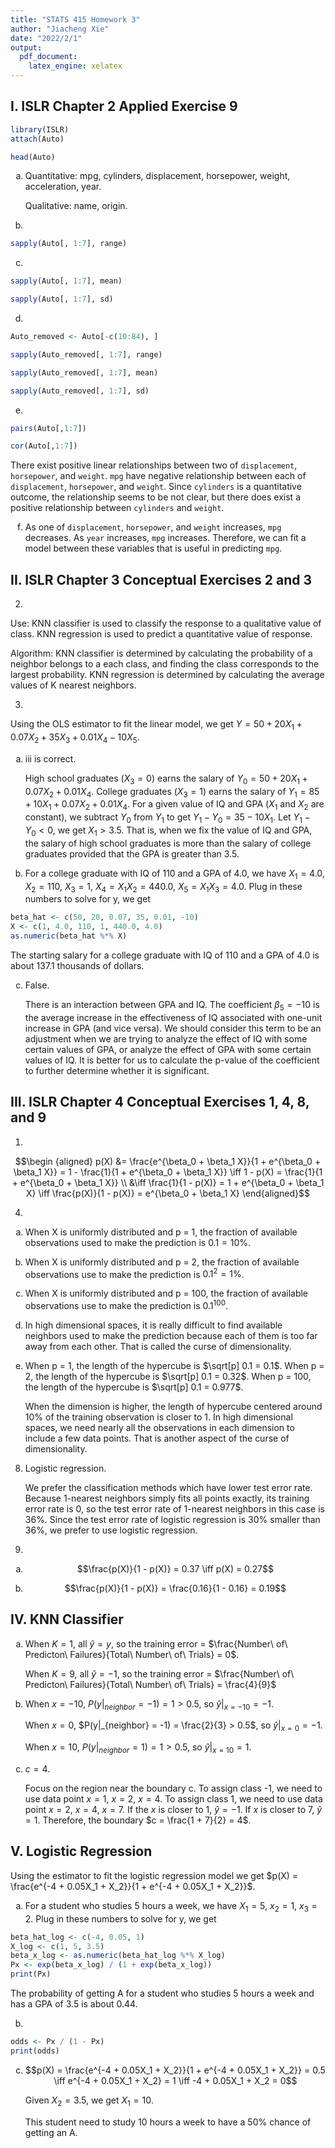 ```yaml
---
title: "STATS 415 Homework 3"
author: "Jiacheng Xie"
date: "2022/2/1"
output:
  pdf_document:
    latex_engine: xelatex
---
```


## I. ISLR Chapter 2 Applied Exercise 9

```r
library(ISLR)
attach(Auto)
```

```r
head(Auto)
```

(a) Quantitative: mpg, cylinders, displacement, horsepower, weight, acceleration, year.

    Qualitative: name, origin.

(b)
```r
sapply(Auto[, 1:7], range)
```
(c)
```r
sapply(Auto[, 1:7], mean)
```

```r
sapply(Auto[, 1:7], sd)
```

(d)
```r
Auto_removed <- Auto[-c(10:84), ]

sapply(Auto_removed[, 1:7], range)
```

```r
sapply(Auto_removed[, 1:7], mean)
```

```r
sapply(Auto_removed[, 1:7], sd)
```

(e)

```r
pairs(Auto[,1:7])
```

```r
cor(Auto[,1:7])
```

There exist positive linear relationships between two of `displacement`, `horsepower`, and `weight`. `mpg` have negative relationship between each of `displacement`, `horsepower`, and `weight`. Since `cylinders` is a quantitative outcome, the relationship seems to be not clear, but there does exist a positive relationship between `cylinders` and `weight`. 

(f) As one of `displacement`, `horsepower`, and `weight` increases, `mpg` decreases. As `year` increases, `mpg` increases. Therefore, we can fit a model between these variables that is useful in predicting `mpg`.

## II. ISLR Chapter 3 Conceptual Exercises 2 and 3

2.

Use: KNN classifier is used to classify the response to a qualitative value of class. KNN regression is used to predict a quantitative value of response. 

Algorithm: KNN classifier is determined by calculating the probability of a neighbor belongs to a each class, and finding the class corresponds to the largest probability. KNN regression is determined by calculating the average values of K nearest neighbors. 


3.

Using the OLS estimator to fit the linear model, we get $Y = 50 + 20X_1 + 0.07X_2 + 35X_3 + 0.01 X_4 - 10 X_5$.

(a) iii is correct. 

    High school graduates ($X_3 = 0$) earns the salary of $Y_0 = 50 + 20X_1 + 0.07X_2 + 0.01X_4$. College graduates ($X_3 = 1$) earns the salary of $Y_1 = 85 + 10X_1 + 0.07X_2 + 0.01X_4$. For a given value of IQ and GPA ($X_1$ and $X_2$ are constant), we subtract $Y_0$ from $Y_1$ to get $Y_1 - Y_0 = 35 - 10X_1$. Let $Y_1 - Y_0 < 0$, we get $X_1 > 3.5$. That is, when we fix the value of IQ and GPA, the salary of high school graduates is more than the salary of college graduates provided that the GPA is greater than 3.5. 

(b) For a college graduate with IQ of 110 and a GPA of 4.0, we have $X_1 = 4.0$, $X_2 = 110$, $X_3 = 1$, $X_4 = X_1 X_2 = 440.0$, $X_5 = X_1 X_3 = 4.0$. Plug in these numbers to solve for y, we get

```r
beta_hat <- c(50, 20, 0.07, 35, 0.01, -10)
X <- c(1, 4.0, 110, 1, 440.0, 4.0)
as.numeric(beta_hat %*% X)
```

The starting salary for a college graduate with IQ of 110 and a GPA of 4.0 is about 137.1 thousands of dollars.

(c) False.

    There is an interaction between GPA and IQ. The coefficient $\beta_5 = -10$ is the average increase in the effectiveness of IQ associated with one-unit increase in GPA (and vice versa). We should consider this term to be an adjustment when we are trying to analyze the effect of IQ with some certain values of GPA, or analyze the effect of GPA with some certain values of IQ. It is better for us to calculate the p-value of the coefficient to further determine whether it is significant. 


## III. ISLR Chapter 4 Conceptual Exercises 1, 4, 8, and 9

1.

$$\begin {aligned}
p(X) &= \frac{e^{\beta_0 + \beta_1 X}}{1 + e^{\beta_0 + \beta_1 X}} = 1 - \frac{1}{1 + e^{\beta_0 + \beta_1 X}} \iff 1 - p(X) = \frac{1}{1 + e^{\beta_0 + \beta_1 X}} \\
&\iff \frac{1}{1 - p(X)} = 1 + e^{\beta_0 + \beta_1 X} \iff \frac{p(X)}{1 - p(X)} = e^{\beta_0 + \beta_1 X}
\end{aligned}$$

4.

(a) When X is uniformly distributed and p = 1, the fraction of available observations used to make the prediction is $0.1 = 10\%$.

(b) When X is uniformly distributed and p = 2, the fraction of available observations use to make the prediction is $0.1^2 = 1\%$.

(c) When X is uniformly distributed and p = 100, the fraction of available observations use to make the prediction is $0.1^{100}$.

(d) In high dimensional spaces, it is really difficult to find available neighbors used to make the prediction because each of them is too far away from each other. That is called the curse of dimensionality. 

(e) When p = 1, the length of the hypercube is $\sqrt[p] 0.1 = 0.1$. When p = 2, the length of the hypercube is $\sqrt[p] 0.1 = 0.32$. When p = 100, the length of the hypercube is $\sqrt[p] 0.1 = 0.977$.

    When the dimension is higher, the length of hypercube centered around 10% of the training observation is closer to 1. In high dimensional spaces, we need nearly all the observations in each dimension to include a few data points. That is another aspect of the curse of dimensionality. 

8. Logistic regression.

    We prefer the classification methods which have lower test error rate. Because 1-nearest neighbors simply fits all points exactly, its training error rate is 0, so the test error rate of 1-nearest neighbors in this case is 36%. Since the test error rate of logistic regression is 30% smaller than 36%, we prefer to use logistic regression. 

9. 

(a) $$\frac{p(X)}{1 - p(X)} = 0.37 \iff p(X) = 0.27$$

(b) $$\frac{p(X)}{1 - p(X)} = \frac{0.16}{1 - 0.16} = 0.19$$

## IV. KNN Classifier

(a) When $K = 1$, all $\hat{y} = y$, so the training error =  $\frac{Number\ of\ Predicton\ Failures}{Total\ Number\ of\ Trials} = 0$.

    When $K = 9$, all $\hat{y} = -1$, so the training error = $\frac{Number\ of\ Predicton\ Failures}{Total\ Number\ of\ Trials} = \frac{4}{9}$

(b) When $x = -10$, $P(y|_{neighbor} = -1) = 1 > 0.5$, so $\hat{y}|_{x = -10} = -1$.

    When $x = 0$, $P(y|_{neighbor} = -1) = \frac{2}{3} > 0.5$, so $\hat{y}|_{x = 0} = -1$.

    When $x = 10$, $P(y|_{neighbor} = 1) = 1 > 0.5$, so $\hat{y}|_{x = 10} = 1$.


(c) $c = 4$.

    Focus on the region near the boundary c. To assign class -1, we need to use data point $x = 1$, $x = 2$, $x = 4$. To assign class 1, we need to use data point $x = 2$, $x = 4$, $x = 7$. If the $x$ is closer to 1, $\hat{y} = -1$. If $x$ is closer to 7, $\hat{y} = 1$. Therefore, the boundary $c = \frac{1 + 7}{2} = 4$.

## V. Logistic Regression

Using the estimator to fit the logistic regression model we get $p(X) = \frac{e^{-4 + 0.05X_1 + X_2}}{1 + e^{-4 + 0.05X_1 + X_2}}$.

(a) For a student who studies 5 hours a week, we have $X_1 = 5$, $x_2 = 1$, $x_3 = 2$. Plug in these numbers to solve for y, we get

```r
beta_hat_log <- c(-4, 0.05, 1)
X_log <- c(1, 5, 3.5)
beta_x_log <- as.numeric(beta_hat_log %*% X_log)
Px <- exp(beta_x_log) / (1 + exp(beta_x_log))
print(Px)
```

The probability of getting A for a student who studies 5 hours a week and has a GPA of 3.5 is about 0.44.

(b)
```r
odds <- Px / (1 - Px)
print(odds)
```

(c) $$p(X) = \frac{e^{-4 + 0.05X_1 + X_2}}{1 + e^{-4 + 0.05X_1 + X_2}} = 0.5 \iff e^{-4 + 0.05X_1 + X_2} = 1 \iff -4 + 0.05X_1 + X_2 = 0$$

    Given $X_2 = 3.5$, we get $X_1 = 10$.

    This student need to study 10 hours a week to have a 50% chance of getting an A.

